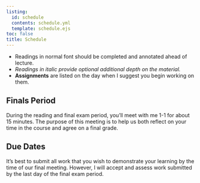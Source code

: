 ```yaml
---
listing: 
  id: schedule
  contents: schedule.yml
  template: schedule.ejs
toc: false
title: Schedule
--- 
```

  
- Readings in normal font should be completed and annotated ahead of lecture. 
- *Readings in italic provide optional additional depth on the material.*   
- **Assignments** are listed on the day when I suggest you begin working on them.        
 
:::{#schedule}
:::

## Finals Period 

During the reading and final exam period, you'll meet with me 1-1 for about 15 minutes. The purpose of this meeting is to help us both reflect on your time in the course and agree on a final grade. 

## Due Dates

It's best to submit all work that you wish to demonstrate your learning by the time of our final meeting. However, I will accept and assess work submitted by the last day of the final exam period. 

 
  
   
